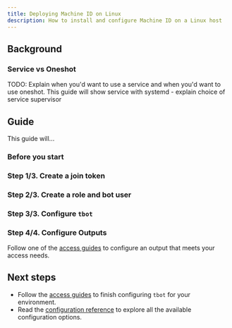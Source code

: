 ```yaml
---
title: Deploying Machine ID on Linux
description: How to install and configure Machine ID on a Linux host
---
```


## Background

### Service vs Oneshot

TODO: Explain when you'd want to  use a service and when you'd want to use
oneshot. This guide will show service with systemd - explain choice of service
supervisor

## Guide

This guide will...

### Before you start

### Step 1/3. Create a join token

### Step 2/3. Create a role and bot user

### Step 3/3. Configure `tbot`

### Step 4/4. Configure Outputs

Follow one of the [access guides](../access-guides.mdx) to configure an output
that meets your access needs.

## Next steps

- Follow the [access guides](../access-guides.mdx) to finish configuring `tbot` for
  your environment.
- Read the [configuration reference](../reference/configuration.mdx) to explore
  all the available configuration options.